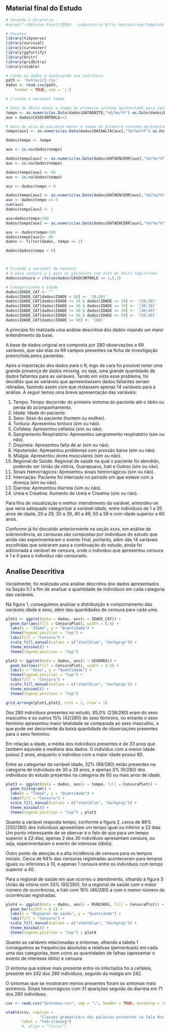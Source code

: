 ## Material final do Estudo

```r
# Setando o diretório
#setwd("~/RStudio Facul/CE094 - Laboratório B/tcc-hantavirose/Template TCC")

# Pacotes
library(tidyverse)
library(survival)
library(survminer)
library(ggfortify)
library(knitr)
library(gridExtra)
library(xtable)

# Lendo os dados e analisando sua estrutura
path <- 'hantavir2.csv'
dados <- read.csv(path, 
    header = TRUE, sep = ';')

# Criando a variável tempo

# Data de óbito menos o tempo do primeiro sintoma apresentado para casos onde houve óbito
tempo <- as.numeric(as.Date(dados$DATAOBITO,"%d/%m/%Y")-as.Date(dados$DATA1SINT,"%d/%m/%Y"))
aux = dados$CASOCONTROLE==2

# Data de alta do paciente menos o tempo do primeiro sintoma apresentado para casos onde não houve óbito
tempo[aux] <- as.numeric(as.Date(dados$DATAALTA[aux],"%d/%m/%Y")-as.Date(dados$DATA1SINT[aux],"%d/%m/%Y"))

dados$tempo <- tempo

aux <- is.na(dados$tempo)

dados$tempo[aux] <- as.numeric(as.Date(dados$DATAENCERR[aux],"%d/%m/%Y")-as.Date(dados$DATA1SINT[aux],"%d/%m/%Y"))
aux <- is.na(dados$tempo)

dados$tempo[aux] <- 60
aux <- is.na(dados$tempo)

aux <- dados$tempo < 0

dados$tempo[aux] <- as.numeric(as.Date(dados$DATAENCERR[aux],"%d/%m/%Y")-as.Date(dados$DATA1SINT[aux],"%d/%m/%Y"))
aux <- dados$tempo == 0
sum(aux)
dados$tempo[aux] <- 1

aux=dados$tempo>100
dados$tempo[aux] <- as.numeric(as.Date(dados$DATAENCERR[aux],"%d/%m/%Y")-as.Date(dados$DATA1SINT[aux],"%d/%m/%Y"))

aux <- dados$tempo>100
dados$tempo[aux]<- 80
dados <- filter(dados, tempo >= 1)

dados[dados$tempo < 0]



# Criando a variável de censura
# 0 para censura e 1 para os pacientes com data de óbito registrada
dados$censura = ifelse(dados$CASOCONTROLE == 1,0,1)

# Categorizando a idade 
dados$IDADE_CAT <- ""
dados$IDADE_CAT[dados$IDADE < 20] <- '[0;20]'
dados$IDADE_CAT[dados$IDADE >= 20 & dados$IDADE <= 29] <- '[20;29]'
dados$IDADE_CAT[dados$IDADE >= 30 & dados$IDADE <= 39] <- '[30;39]'
dados$IDADE_CAT[dados$IDADE >= 40 & dados$IDADE <= 49] <- '[40;49]'
dados$IDADE_CAT[dados$IDADE >= 50 & dados$IDADE <= 59] <- '[50;59]'
dados$IDADE_CAT[dados$IDADE >= 60] <- '[60['

```


A princípio foi realizada uma análise descritiva dos dados visando um maior entendimento da base. 

A base de dados original era composta por 280 observações e 69 variáveis, que são elas os 69 campos presentes na ficha de investigação preenchida pelos pacientes.

Após a importação dos dados para o R, logo de cara foi possível notar uma grande presença de dados *missing*, ou seja, uma grande quantidade de dados faltantes para as variáveis. Tendo em vista esse problema, foi decidido que as variáveis que apresentassem dados faltantes seriam retiradas, fazendo assim com que restassem apenas 14 variáveis para a análise. A seguir temos uma breve apresentação das variáveis:

1. Tempo: Tempo decorrido do primeiro sintoma do paciente até o óbito ou perda do acompanhamento.
2. Idade: Idade do paciente.
3. Sexo: Sexo do paciente (homem ou mulher).
4. Tontura: Apresentou tontura (sim ou não).
5. Cefaleia: Apresentou cefaleia (sim ou não). 
6. Sangramento Respiratório: Apresentou sangramento respiratório (sim ou não).
7. Dispineia: Apresentou falta de ar (sim ou não).
8. Hipotensão: Apresentou problemas com pressão baixa (sim ou não).
9. Mialgia: Apresentou dores musculares (sim ou não).
10. Regional de Saúde: Regional de saúde na qual o paciente foi atendido, podendo ser União da vitória, Guarapuava, Irati e Outros (sim ou não).
11. Sinais Hemorrágicos: Apresentou sinais hemorrágicos (sim ou não).
12. Internação: Paciente foi internado no periodo em que esteve com a doença (sim ou não).
13. Diarreia: Apresentou diarreia (sim ou não).
14. Ureia e Creatina: Aumento de Ureia e Creatina (sim ou não).

Para fins de visualização e melhor intendimento da variável, entendeu-se que seria adequado categorizar a variável *idade*, entre indivíduos de 1 a 20 anos de idade, 20 a 29, 30 a 39, 40 a 49, 50 a 59 e com idade superior a 60 anos.

Conforme já foi discutido anteriormente na seção xxxx, em análise de sobrevivência, as censuras são compostas por indivíduos do estudo que ainda não experimentaram o evento final, portanto, além das 14 variáveis escolhidas que sobraram para a continuação do estudo, ainda foi adicionada a variável de censura, onde o indíviduo que apresentou censura é *1* e *0* para o indivíduo não censurado.

## Analise Descritiva

Inicialmente, foi realizada uma análise descritiva dos dados apresentados na Seção 5.1 a fim de analisar a quantidade de indivíduos em cada categoria das variáveis.

Na figura 1, conseguimos analisar a distribuição e comportamento das variáveis idade e sexo, além das quantidades de censura para cada uma.

```r

plot1 <- ggplot(data = dados, aes(x = IDADE_CAT)) +
  geom_bar(aes(fill = CensuraPlot), width = 0.6) +
  labs(x = "Idade", y = "Quantidade") + 
  theme(legend.position = "top") +
  labs(fill = "Censura") +
  scale_fill_manual(values = c("steelblue", "darkgray")) +
  theme_minimal() +
  theme(legend.position = "top") 

plot2 <- ggplot(data = dados, aes(x = SEXOREG)) +
  geom_bar(aes(fill = CensuraPlot), width = 0.6) +
  labs(x = "Sexo", y = "Quantidade") + 
  theme(legend.position = "top") +
  labs(fill = "Censura") +
  scale_fill_manual(values = c("steelblue", "darkgray")) +
  theme_minimal() +
  theme(legend.position = "top") 

grid.arrange(plot1,plot2, ncol = 2, nrow = 1)
```

Dos 280 indivíduos presentes no estudo, 85,0% (238/280) eram do sexo masculino e os outros 15% (42/280) do sexo feminino, no entanto o sexo feminino apresentou maior letalidade se comparada ao sexo masculino, o que pode ser decorrente da baixa quantidade de observações presentes para o sexo feminino. 

Em relação a idade, a média dos indivíduos presentes é de 33 anos que também equivale a mediana dos dados. O indivíduo com a menor idade possui 2 anos, enquanto o indivíduo com a maior idade possui 80. 

Entre as categorias da variável idade, 32% (88/280) estão presentes na categoria de indivíduos de 30 a 39 anos, e apenas 3% (9/280) dos indivíduos do estudo presentes na categoria de 60 ou mais anos de idade.

```r
plot3 <- ggplot(data = dados, aes(x = tempo, fill = CensuraPlot)) +
  geom_histogram() +
  labs(x = "Tempo", y = "Quantidade") + 
  labs(fill = "Censura") +
  scale_fill_manual(values = c("steelblue", "darkgray")) +
  theme_minimal() +
  theme(legend.position = "top") ; plot3
```

Quanto a variável resposta tempo, conforme a figura 2, cerca de 88% (250/280) dos indivíduos apresentam um tempo igual ou inferior a 22 dias. Um ponto interessante de se obervar é o fato de que para um tempo superior a 22 dias, apenas 2 dos 30 indivíduos apresentam censura, ou seja, experimentaram o evento de interesse (óbito).

Outro ponto de atenção é a alta incidência de censura para os tempos iniciais. Cerca de 94% das censuras registradas aconteceram para tempos iguais ou inferiores à 10, e apenas 1 censura entre os indivíduos com tempo superior a 40.

Para a regional de saúde em que ocorreu o atendimento, olhando a figura 3 União da vitória com 33% (93/280), foi a regional de saúde com o maior número de ocorrências, e Irati com 16% (46/280) a com o menor número de ocorrências registradas.

```r
plot4 <- ggplot(data = dados, aes(x = RSRESREG, fill = CensuraPlot)) +
  geom_bar(width = 0.5) +
  labs(x = "Regional de saúde", y = "Quantidade") + 
  labs(fill = "Censura") +
  scale_fill_manual(values = c("steelblue", "darkgray")) +
  theme_minimal() +
  theme(legend.position = "top") ; plot4
```

Quanto as variáveis relacionadas a sintomas, olhando a tabela 1 conseguimos as frequências absolutas e relativas (percentuais) em cada uma das categiorias, bem como as quantidades de falhas (apresentar o evento de interesse óbito) e censura.

O sintoma que esteve mais presente entre os infectados foi a cefaleia, presente em 242 dos 280 indivíduos, seguido da mialgia em 242. 

O sintomas que se mostraram menos presentes foram os sintomas mais extremos. Sinais hemorrágicos com 31 aparições seguido da diarreia em 71 dos 280 indivíduos.

```r
csv <- read.csv("Sintomas.csv", sep = ";", header = TRUE, encoding = "ASCII")
```


```r
xtable(csv, caption =
               "Classes gramaticais das palavras presentes na fala dos indivíduos, considerando os grupos de interesse.",
       label = "tab:classeg")
       #, align = "lccccc")
```




